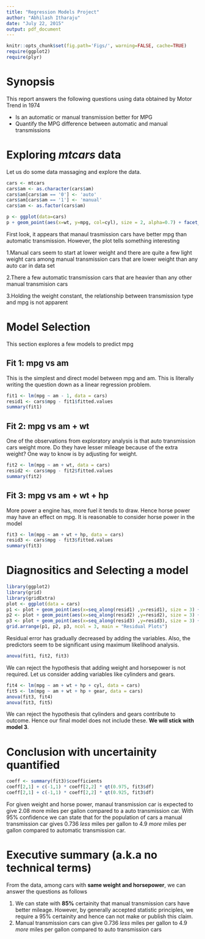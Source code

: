 ```yaml
---
title: "Regression Models Project"
author: "Abhilash Itharaju"
date: "July 22, 2015"
output: pdf_document
---
```


```r
knitr::opts_chunk$set(fig.path='Figs/', warning=FALSE, cache=TRUE)
require(ggplot2)
require(plyr)
```
# Synopsis
This report answers the following questions using data obtained by Motor Trend in 1974

* Is an automatic or manual transmission better for MPG
* Quantify the MPG difference between automatic and manual transmissions

# Exploring *mtcars* data

Let us do some data massaging and explore the data.

```r
cars <- mtcars
cars$am <- as.character(cars$am)
cars$am[cars$am == '0'] <- 'auto'
cars$am[cars$am == '1'] <- 'manual'
cars$am <- as.factor(cars$am)
```

```r
p <- ggplot(data=cars)
p + geom_point(aes(x=wt, y=mpg, col=cyl), size = 2, alpha=0.7) + facet_grid(. ~ am)
```

First look, it appears that manaul trasmission cars have better mpg than automatic transmission. However, the plot tells something interesting

1.Manual cars seem to start at lower weight and there are quite a few light weight cars among manual transmission cars that are lower weight than any auto car in data set

2.There a few automatic transmission cars that are heavier than any other manual transmision cars

3.Holding the weight constant, the relationship between transmission type and mpg is not apparent

# Model Selection

This section explores a few models to predict mpg

## Fit 1: mpg vs am

This is the simplest and direct model between mpg and am. This is literally writing the question down as a linear regression problem.

```r
fit1 <- lm(mpg ~ am - 1, data = cars)
resid1 <- cars$mpg - fit1$fitted.values
summary(fit1)
```

## Fit 2: mpg vs am + wt

One of the observations from exploratory analysis is that auto transmission cars weight more. Do they have lesser mileage because of the extra weight? One way to know is by adjusting for weight.

```r
fit2 <- lm(mpg ~ am + wt, data = cars)
resid2 <- cars$mpg - fit2$fitted.values
summary(fit2)
```

## Fit 3: mpg vs am + wt + hp

More power a engine has, more fuel it tends to draw. Hence horse power may have an effect on mpg. It is reasonable to consider horse power in the model

```r
fit3 <- lm(mpg ~ am + wt + hp, data = cars)
resid3 <- cars$mpg - fit3$fitted.values
summary(fit3)
```

# Diagnositics and Selecting a model

```r
library(ggplot2)
library(grid)
library(gridExtra)
plot <- ggplot(data = cars)
p1 <- plot + geom_point(aes(x=seq_along(resid1) ,y=resid1), size = 3) + geom_hline(y=0, size = 2) + labs(x = '', y = 'Model 1')
p2 <- plot + geom_point(aes(x=seq_along(resid2) ,y=resid2), size = 3) + geom_hline(y=0, size = 2) + labs(x = '', y = 'Model 2')
p3 <- plot + geom_point(aes(x=seq_along(resid3) ,y=resid3), size = 3) + geom_hline(y=0, size = 2) + labs(x = '', y = 'Model 3')
grid.arrange(p1, p2, p3, ncol = 3, main = "Residual Plots")
```

Residual error has gradually decreased by adding the variables. Also, the predictors seem to be significant using maximum likelihood analysis.

```r
anova(fit1, fit2, fit3)
```

We can reject the hypothesis that adding weight and horsepower is not required. Let us consider adding variables like cylinders and gears.

```r
fit4 <- lm(mpg ~ am + wt + hp + cyl, data = cars)
fit5 <- lm(mpg ~ am + wt + hp + gear, data = cars)
anova(fit3, fit4)
anova(fit3, fit5)
```

We can reject the hypothesis that cylinders and gears contribute to outcome. Hence our final model does not include these. **We will stick with model 3**.

# Conclusion with uncertainity quantified

```r
coeff <- summary(fit3)$coefficients
coeff[2,1] + c(-1,1) * coeff[2,2] * qt(0.975, fit3$df)
coeff[2,1] + c(-1,1) * coeff[2,2] * qt(0.925, fit3$df)
```

For given weight and horse power, manaul transmission car is expected to give 2.08 more miles per gallon compared to a auto transmission car. With 95% confidence we can state that for the population of cars a manual transmission car gives 0.736 *less* miles per gallon to 4.9 *more* miles per gallon compared to automatic transmission car.

# Executive summary (a.k.a no technical terms)
From the data, among cars with **same weight and horsepower**, we can answer the questions as follows

1. We can state with **85%** certainity that manual transmission cars have better mileage. However, by generally accepted statistic principles, we require a 95% certainity and hence can not make or publish this claim.
2. Manual transmission cars can give 0.736 *less* miles per gallon to 4.9 *more* miles per gallon compared to auto transmission cars
